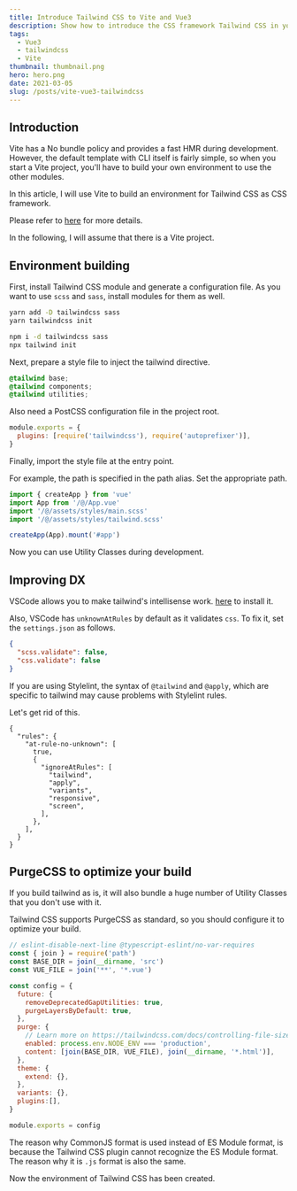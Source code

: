 ```yaml
---
title: Introduce Tailwind CSS to Vite and Vue3
description: Show how to introduce the CSS framework Tailwind CSS in your Vite project. In addition, explain how to set up Stylelint rules and VSCode for Tailwind CSS.
tags:
  - Vue3
  - tailwindcss
  - Vite
thumbnail: thumbnail.png
hero: hero.png
date: 2021-03-05
slug: /posts/vite-vue3-tailwindcss
---
```


## Introduction

Vite has a No bundle policy and provides a fast HMR during development.
However, the default template with CLI itself is fairly simple, so when you start a Vite project,
you'll have to build your own environment to use the other modules.

In this article, I will use Vite to build an environment for Tailwind CSS as CSS framework.

Please refer to [here](https://github.com/TomokiMiyauci/vite-vue3-template) for more details.

In the following, I will assume that there is a Vite project.

## Environment building

First, install Tailwind CSS module and generate a configuration file.
As you want to use `scss` and `sass`, install modules for them as well.

<CodeGroups>
  <CodeGroup label="Yarn" active>

```bash
yarn add -D tailwindcss sass
yarn tailwindcss init
```

  </CodeGroup>

  <CodeGroup label="NPM">

```bash
npm i -d tailwindcss sass
npx tailwind init
```

  </CodeGroup>
</CodeGroups>

Next, prepare a style file to inject the tailwind directive.

```css:src/assets/styles/tailwind.scss
@tailwind base;
@tailwind components;
@tailwind utilities;
```

Also need a PostCSS configuration file in the project root.

```js:postcss.config.js
module.exports = {
  plugins: [require('tailwindcss'), require('autoprefixer')],
}
```

Finally, import the style file at the entry point.

<Alert>
  For example, the path is specified in the path alias. Set the appropriate
  path.
</Alert>

```ts:src/main.ts
import { createApp } from 'vue'
import App from '/@/App.vue'
import '/@/assets/styles/main.scss'
import '/@/assets/styles/tailwind.scss'

createApp(App).mount('#app')
```

Now you can use Utility Classes during development.

## Improving DX

VSCode allows you to make tailwind's intellisense work.
[here](https://marketplace.visualstudio.com/items?itemName=bradlc.vscode-tailwindcss) to install it.

Also, VSCode has `unknownAtRules` by default as it validates `css`.
To fix it, set the `settings.json` as follows.

```json:.vscode/settings.json
{
  "scss.validate": false,
  "css.validate": false
}
```

If you are using Stylelint, the syntax of `@tailwind` and `@apply`,
which are specific to tailwind may cause problems with Stylelint rules.

Let's get rid of this.

```json[.stylelintrc]
{
  "rules": {
    "at-rule-no-unknown": [
      true,
      {
        "ignoreAtRules": [
          "tailwind",
          "apply",
          "variants",
          "responsive",
          "screen",
        ],
      },
    ],
  }
}
```

## PurgeCSS to optimize your build

If you build tailwind as is, it will also bundle a huge number of Utility Classes that you don't use with it.

Tailwind CSS supports PurgeCSS as standard, so you should configure it to optimize your build.

```js:tailwind.config.js
// eslint-disable-next-line @typescript-eslint/no-var-requires
const { join } = require('path')
const BASE_DIR = join(__dirname, 'src')
const VUE_FILE = join('**', '*.vue')

const config = {
  future: {
    removeDeprecatedGapUtilities: true,
    purgeLayersByDefault: true,
  },
  purge: {
    // Learn more on https://tailwindcss.com/docs/controlling-file-size/#removing-unused-css
    enabled: process.env.NODE_ENV === 'production',
    content: [join(BASE_DIR, VUE_FILE), join(__dirname, '*.html')],
  },
  theme: {
    extend: {},
  },
  variants: {},
  plugins:[],
}

module.exports = config
```

The reason why CommonJS format is used instead of ES Module format,
is because the Tailwind CSS plugin cannot recognize the ES Module format.
The reason why it is `.js` format is also the same.

Now the environment of Tailwind CSS has been created.
